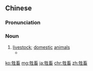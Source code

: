 ==Chinese==
{{zh-forms}}

===Pronunciation===
{{zh-pron
|m=shēngchù
|c=saang1 cuk1,sang1 cuk1
|h=pfs=sên-hiuk
|md=sĕng-hé̤ṳk
|mn=qz:sng-thiok/xm:seng-thiok/zz:seng-hiok
|ma=Zh-shengchù.ogg
|cat=n
}}

===Noun===
{{zh-noun}}

# [[livestock]]; [[domestic]] [[animal]]s
#* {{zh-x|耶和華 ^神 對 蛇 說：^你 既 作 了 這 事，就 必 受 咒詛，比 一切 的 牲畜{chù} 野獸 更{gèng} 甚；你 必 用 肚子{zi} 行 走，終身 吃 土。|And the LORD God said unto the serpent, Because thou hast done this, thou art cursed above all cattle, and above every beast of the field; upon thy belly shalt thou go, and dust shalt thou eat all the days of thy life.|ref={{w2|zh|新標點和合本}} (Chinese Union Version with New Punctuation), {{lang|zh|創世記}} (Genesis) 3:14}}

{{zh-cat|Advanced}}

[[ko:牲畜]]
[[mg:牲畜]]
[[ja:牲畜]]
[[chr:牲畜]]
[[zh:牲畜]]